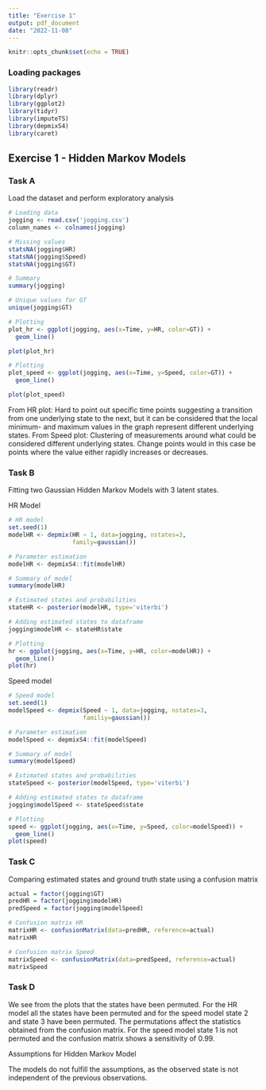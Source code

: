 ---
title: "Exercise 1"
output: pdf_document
date: "2022-11-08"
---

```{r setup, include=FALSE}
knitr::opts_chunk$set(echo = TRUE)
```


### Loading packages

```{r Loading packages, message=FALSE}
library(readr)
library(dplyr)
library(ggplot2)
library(tidyr)
library(imputeTS)
library(depmixS4)
library(caret)
```


## Exercise 1 - Hidden Markov Models

### Task A

Load the dataset and perform exploratory analysis

```{r Loading data}
# Loading data
jogging <- read.csv('jogging.csv')
column_names <- colnames(jogging)

```


```{r Missing values}
# Missing values
statsNA(jogging$HR)
statsNA(jogging$Speed)
statsNA(jogging$GT)

```


```{r Summary}
# Summary
summary(jogging)

# Unique values for GT
unique(jogging$GT)

```



```{r Plotting1, out.width='75%', out.height='75%'}
# Plotting
plot_hr <- ggplot(jogging, aes(x=Time, y=HR, color=GT)) +
  geom_line()

plot(plot_hr)

```

```{r Plotting2, out.width='75%', out.height='75%'}
# Plotting
plot_speed <- ggplot(jogging, aes(x=Time, y=Speed, color=GT)) +
  geom_line()

plot(plot_speed)

```


From HR plot: Hard to point out specific time points suggesting a 
transition from one underlying state to the next, but it can be
considered that the local minimum- and maximum values in the graph
represent different underlying states. 
From Speed plot: Clustering of measurements around what could be 
considered different underlying states. Change points would in this case
be points where the value either rapidly increases or decreases. 


### Task B


Fitting two Gaussian Hidden Markov Models with 3 latent states.

HR Model

```{r HR Model}
# HR model
set.seed(1)
modelHR <- depmix(HR ~ 1, data=jogging, nstates=3,
                  family=gaussian())

# Parameter estimation
modelHR <- depmixS4::fit(modelHR)

# Summary of model
summary(modelHR)

# Estimated states and probabilities
stateHR <- posterior(modelHR, type='viterbi')

# Adding estimated states to dataframe
jogging$modelHR <- stateHR$state


```

```{r Plotting4, out.width='75%', out.height='75%'}
# Plotting
hr <- ggplot(jogging, aes(x=Time, y=HR, color=modelHR)) +
  geom_line()
plot(hr)

```


Speed model

```{r Speed Model}
# Speed model
set.seed(1)
modelSpeed <- depmix(Speed ~ 1, data=jogging, nstates=3,
                     familiy=gaussian())

# Parameter estimation
modelSpeed <- depmixS4::fit(modelSpeed)

# Summary of model
summary(modelSpeed)

# Estimated states and probabilities
stateSpeed <- posterior(modelSpeed, type='viterbi')

# Adding estimated states to dataframe
jogging$modelSpeed <- stateSpeed$state

```

```{r Plotting5, out.width='75%', out.height='75%'}
# Plotting
speed <- ggplot(jogging, aes(x=Time, y=Speed, color=modelSpeed)) +
  geom_line()
plot(speed)

```


### Task C

Comparing estimated states and ground truth state using a confusion matrix

```{r}
actual = factor(jogging$GT)
predHR = factor(jogging$modelHR)
predSpeed = factor(jogging$modelSpeed)

# Confusion matrix HR
matrixHR <- confusionMatrix(data=predHR, reference=actual)
matrixHR

```

```{r}
# Confusion matrix Speed
matrixSpeed <- confusionMatrix(data=predSpeed, reference=actual)
matrixSpeed

```


### Task D

We see from the plots that the states have been permuted. 
For the HR model all the states have been permuted and for the 
speed model state 2 and state 3 have been permuted. The permutations 
affect the statistics obtained from the confusion matrix. For
the speed model state 1 is not permuted and the confusion matrix shows 
a sensitivity of 0.99.


Assumptions for Hidden Markov Model
```{=latex}
$$
\begin{tabular}{ll}
$X_{t}$ : A Markov chain and not directly observable \\
$Y_{t}$ : Conditionally independent of $X_{t-1}, .., X_{1}$ given $X_{t}$ 
\end{tabular}
$$
```


The models do not fulfill the assumptions, as the observed state is not
independent of the previous observations. 